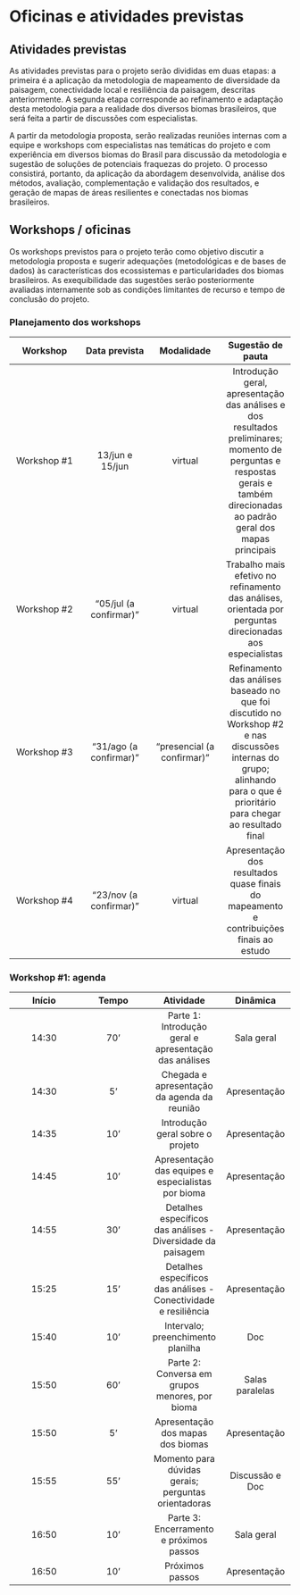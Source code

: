 # Oficinas e atividades previstas

## Atividades previstas

As atividades previstas para o projeto serão divididas em duas etapas: a primeira é a aplicação da metodologia de mapeamento de diversidade da paisagem, conectividade local e resiliência da paisagem, descritas anteriormente. A segunda etapa corresponde ao refinamento e adaptação desta metodologia para a realidade dos diversos biomas brasileiros, que será feita a partir de discussões com especialistas.

A partir da metodologia proposta, serão realizadas reuniões internas com a equipe e workshops com especialistas nas temáticas do projeto e com experiência em diversos biomas do Brasil para discussão da metodologia e sugestão de soluções de potenciais fraquezas do projeto. O processo consistirá, portanto, da aplicação da abordagem desenvolvida, análise dos métodos, avaliação, complementação e validação dos resultados, e geração de mapas de áreas resilientes e conectadas nos biomas brasileiros.

## Workshops / oficinas

Os workshops previstos para o projeto terão como objetivo discutir a metodologia proposta e sugerir adequações (metodológicas e de bases de dados) às características dos ecossistemas e particularidades dos biomas brasileiros. As exequibilidade das sugestões serão posteriormente avaliadas internamente sob as condições limitantes de recurso e tempo de conclusão do projeto.

### Planejamento dos workshops

|  Workshop   |     Data prevista      |         Modalidade         |                                                                               Sugestão de pauta                                                                               |
|:----------------:|:----------------:|:----------------:|:----------------:|
| Workshop #1 |    13/jun e 15/jun     |          virtual           | Introdução geral, apresentação das análises e dos resultados preliminares; momento de perguntas e respostas gerais e também direcionadas ao padrão geral dos mapas principais |
| Workshop #2 | "05/jul (a confirmar)" |          virtual           |                                   Trabalho mais efetivo no refinamento das análises, orientada por perguntas direcionadas aos especialistas                                   |
| Workshop #3 | "31/ago (a confirmar)" | "presencial (a confirmar)" |  Refinamento das análises baseado no que foi discutido no Workshop #2 e nas discussões internas do grupo; alinhando para o que é prioritário para chegar ao resultado final   |
| Workshop #4 | "23/nov (a confirmar)" |          virtual           |                                            Apresentação dos resultados quase finais do mapeamento e contribuições finais ao estudo                                            |

### Workshop #1: agenda

| Início | Tempo |                            Atividade                            |    Dinâmica     |
|:----------------:|:----------------:|:----------------:|:----------------:|
| 14:30  |  70'  |      Parte 1: Introdução geral e apresentação das análises      |   Sala geral    |
| 14:30  |  5'   |           Chegada e apresentação da agenda da reunião           |  Apresentação   |
| 14:35  |  10'  |                Introdução geral sobre o projeto                 |  Apresentação   |
| 14:45  |  10'  |       Apresentação das equipes e especialistas por bioma        |  Apresentação   |
| 14:55  |  30'  |   Detalhes específicos das análises - Diversidade da paisagem   |  Apresentação   |
| 15:25  |  15'  | Detalhes específicos das análises - Conectividade e resiliência |  Apresentação   |
| 15:40  |  10'  |                Intervalo; preenchimento planilha                |       Doc       |
| 15:50  |  60'  |         Parte 2: Conversa em grupos menores, por bioma          | Salas paralelas |
| 15:50  |  5'   |                Apresentação dos mapas dos biomas                |  Apresentação   |
| 15:55  |  55'  |       Momento para dúvidas gerais; perguntas orientadoras       | Discussão e Doc |
| 16:50  |  10'  |             Parte 3: Encerramento e próximos passos             |   Sala geral    |
| 16:50  |  10'  |                         Próximos passos                         |  Apresentação   |
